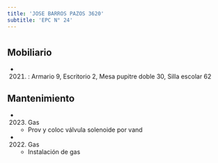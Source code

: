 ```yaml
---
title: 'JOSE BARROS PAZOS 3620'
subtitle: 'EPC N° 24'
---
```


#


## Mobiliario

*  (2021) : Armario 9, Escritorio 2, Mesa pupitre doble 30, Silla escolar 62 





## Mantenimiento

*  (2023) Gas 
    + Prov y coloc  válvula solenoide por vand

*  (2022) Gas 
    + Instalación de gas



